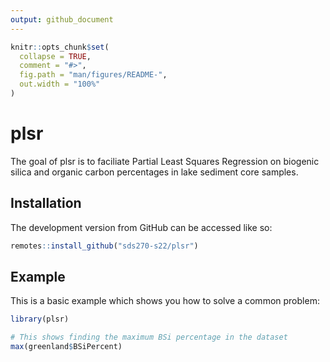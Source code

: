 ```yaml
---
output: github_document
---
```


<!-- README.md is generated from README.Rmd. Please edit that file -->

```r
knitr::opts_chunk$set(
  collapse = TRUE,
  comment = "#>",
  fig.path = "man/figures/README-",
  out.width = "100%"
)
```

# plsr

The goal of plsr is to faciliate Partial Least Squares Regression on biogenic silica and organic carbon percentages in lake sediment core samples. 

## Installation

The development version from GitHub can be accessed like so:

``` r
remotes::install_github("sds270-s22/plsr")
```

## Example

This is a basic example which shows you how to solve a common problem:

```r
library(plsr)

# This shows finding the maximum BSi percentage in the dataset
max(greenland$BSiPercent)
```



